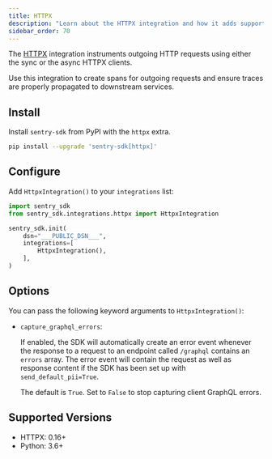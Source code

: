 ```yaml
---
title: HTTPX
description: "Learn about the HTTPX integration and how it adds support for the HTTPX HTTP client."
sidebar_order: 70
---
```


The [HTTPX](https://www.python-httpx.org/) integration instruments outgoing HTTP requests using either the sync or the async HTTPX clients.

Use this integration to create spans for outgoing requests and ensure traces are properly propagated to downstream services.

## Install

Install `sentry-sdk` from PyPI with the `httpx` extra.

```bash
pip install --upgrade 'sentry-sdk[httpx]'
```

## Configure

Add `HttpxIntegration()` to your `integrations` list:

```python
import sentry_sdk
from sentry_sdk.integrations.httpx import HttpxIntegration

sentry_sdk.init(
    dsn="___PUBLIC_DSN___",
    integrations=[
        HttpxIntegration(),
    ],
)
```

## Options

You can pass the following keyword arguments to `HttpxIntegration()`:

- `capture_graphql_errors`:

  If enabled, the SDK will automatically create an error event whenever the response
  to a request to an endpoint called `/graphql` contains an `errors` array. The
  error event will contain the request as well as response content if the SDK has
  been set up with `send_default_pii=True`.

  The default is `True`. Set to `False` to stop capturing client GraphQL errors.


## Supported Versions

- HTTPX: 0.16+
- Python: 3.6+
